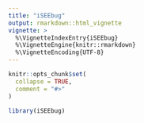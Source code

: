```yaml
---
title: "iSEEbug"
output: rmarkdown::html_vignette
vignette: >
  %\VignetteIndexEntry{iSEEbug}
  %\VignetteEngine{knitr::rmarkdown}
  %\VignetteEncoding{UTF-8}
---
```


```r
knitr::opts_chunk$set(
  collapse = TRUE,
  comment = "#>"
)
```

```r
library(iSEEbug)
```
